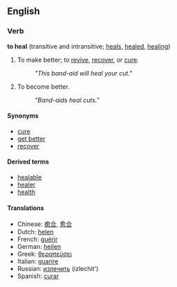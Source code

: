 ==English==
===Verb===
'''to heal''' (transitive and intransitive; [[heals]], [[healed]], [[healing]])
# To make better; to [[revive]], [[recover]], or [[cure]].
#:''"This band-aid will heal your cut."''
# To become better.
#:''"Band-aids heal cuts."''

====Synonyms====
*[[cure]]
*[[get better]]
*[[recover]]

====Derived terms====
*[[healable]]
*[[healer]]
*[[health]]

====Translations====
*Chinese: [[癒合]], [[愈合]]
*Dutch: [[helen]]
*French: [[guérir]]
*German: [[heilen]]
*Greek: [[θεραπεύσει]]
*Italian: [[guarire]]
*Russian: [[излечить]] (izlechit')
*Spanish: [[curar]]